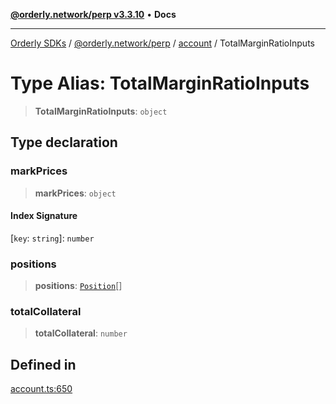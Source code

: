 [**@orderly.network/perp v3.3.10**](/sdks/tech-doc/@orderly.network/perp/README) • **Docs**

***

[Orderly SDKs](/sdks/tech-doc/packages) / [@orderly.network/perp](/sdks/tech-doc/@orderly.network/perp/README) / [account](/sdks/tech-doc/@orderly.network/perp/namespaces/account/README) / TotalMarginRatioInputs

# Type Alias: TotalMarginRatioInputs

> **TotalMarginRatioInputs**: `object`

## Type declaration

### markPrices

> **markPrices**: `object`

#### Index Signature

 \[`key`: `string`\]: `number`

### positions

> **positions**: [`Position`](/sdks/tech-doc/@orderly.network/types/namespaces/API/interfaces/Position)[]

### totalCollateral

> **totalCollateral**: `number`

## Defined in

[account.ts:650](https://github.com/OrderlyNetwork/js-sdk/blob/554ae704783e3b83c40bb234a899e8f02987d9b6/packages/perp/src/account.ts#L650)
